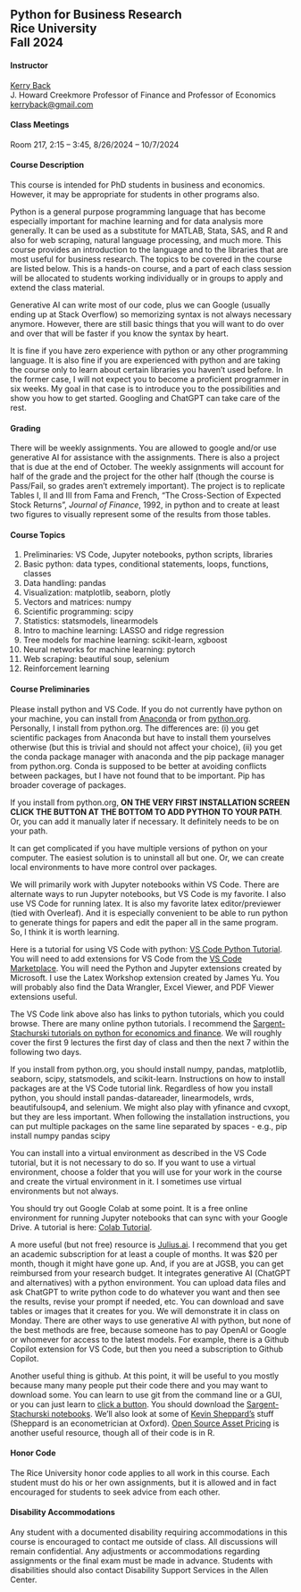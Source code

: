## Python for Business Research<br>Rice University<br>Fall 2024

#### Instructor

[Kerry Back](http://kerryback.com)
<br>
J. Howard Creekmore Professor of Finance and Professor of Economics<br>
<a href="mailto:kerryback@gmail.com">kerryback@gmail.com</a>

   
#### Class Meetings

Room 217, 2:15 -- 3:45, 8/26/2024 -- 10/7/2024

#### Course Description   

This course is intended for PhD students in business and economics.  However, it may be appropriate for students in other programs also.

Python is a general purpose programming language that has become especially important for machine learning and for data analysis more generally.  It can be used as a substitute for MATLAB, Stata, SAS, and R and also for web scraping, natural language processing, and much more.  This course provides an introduction to the language and to the 
libraries that are most useful for business research.  The topics to be covered in the course are listed below.  This is a hands-on course, and a part of each class session will be allocated to students working individually or in groups to apply and extend the class material.  

Generative AI can write most of our code, plus we can Google (usually ending up at Stack Overflow) so memorizing syntax is not always necessary anymore.  However, there are still basic things that you will want to do over and over that will be faster if you know the syntax by heart.  

It is fine if you have zero experience with python or any other programming language.  It is also fine if you are experienced with python and are taking the course only to learn about certain libraries you haven't used before.  In the former case, I will not expect you to become a proficient programmer in six weeks.  My goal in that case is to introduce you to the possibilities and show you how to get started.  Googling and ChatGPT can take care of the rest.

#### Grading

There will be weekly assignments.  You are allowed to google and/or use generative AI for assistance with the assignments.  There is also a project that is due at the end of October.  The weekly assignments will account for half of the grade and the project for the other half (though the course is Pass/Fail, so grades aren't extremely important).  The project is to replicate Tables I, II and III from Fama and French, "The Cross-Section of Expected Stock Returns", *Journal of Finance*, 1992, in python and to create at least two figures to visually represent some of the results from those tables.

#### Course Topics

1. Preliminaries: VS Code, Jupyter notebooks, python scripts, libraries
2. Basic python: data types, conditional statements, loops, functions, classes
3. Data handling: pandas
4. Visualization: matplotlib, seaborn, plotly
5. Vectors and matrices: numpy
6. Scientific programming: scipy
7. Statistics: statsmodels, linearmodels
8. Intro to machine learning: LASSO and ridge regression
9. Tree models for machine learning: scikit-learn, xgboost
10. Neural networks for machine learning: pytorch
11. Web scraping: beautiful soup, selenium
12. Reinforcement learning

#### Course Preliminaries

Please install python and VS Code. If you do not currently have python on your machine, you can install from [Anaconda](https://www.anaconda.com/download) or from [python.org](https://www.python.org/).  Personally, I install from python.org.  The differences are: (i) you get scientific packages from Anaconda but have to install them yourselves otherwise (but this is trivial and should not affect your choice), (ii) you get the conda package manager with anaconda and the pip package manager from python.org.  Conda is supposed to be better at avoiding conflicts between packages, but I have not found that to be important.  Pip has broader coverage of packages.  

If you install from python.org, **ON THE VERY FIRST INSTALLATION SCREEN CLICK THE BUTTON AT THE BOTTOM TO ADD PYTHON TO YOUR PATH**.  Or, you can add it manually later if necessary.  It definitely needs to be on your path.

It can get complicated if you have multiple versions of python on your computer.  The easiest solution is to uninstall all but one.  Or, we can create local environments to have more control over packages.

We will primarily work with Jupyter notebooks within VS Code.  There are alternate ways to run Jupyter notebooks, but VS Code is my favorite.  I also use VS Code for running latex.  It is also my favorite latex editor/previewer (tied with Overleaf).  And it is especially convenient to be able to run python to generate things for papers and edit the paper all in the same program.  So, I think it is worth learning.

Here is a tutorial for using VS Code with python: [VS Code Python Tutorial](https://code.visualstudio.com/docs/python/python-tutorial).
You will need to add extensions for VS Code from the [VS Code Marketplace](https://marketplace.visualstudio.com/vscode).  You will need the Python and Jupyter extensions created by Microsoft.  I use the Latex Workshop extension created by James Yu.  You will probably also find the Data Wrangler, Excel Viewer, and PDF Viewer extensions useful.

The VS Code link above also has links to python tutorials, which you could browse.  There are many online python tutorials.  I recommend the [Sargent-Stachurski tutorials on python for economics and finance](https://python-programming.quantecon.org/intro.html).  We will roughly cover the first 9 lectures the first day of class and then the next 7 within the following two days.

If you install from python.org, you should install numpy, pandas, matplotlib, seaborn, scipy, statsmodels, and scikit-learn.  Instructions on how to install packages are at the VS Code tutorial link.  Regardless of how you install python, you should install pandas-datareader, linearmodels, wrds, beautifulsoup4, and selenium.  We might also play with yfinance and cvxopt, but they are less important.  When following the installation instructions, you can put multiple packages on the same line separated by spaces - e.g., pip install numpy pandas scipy

You can install into a virtual environment as described in the VS Code tutorial, but it is not necessary to do so.  If you want to use a virtual environment, choose a folder that you will use for your work in the course and create the virtual environment in it.  I sometimes use virtual environments but not always.

You should try out Google Colab at some point.  It is a free online environment for running Jupyter notebooks that can sync with your Google Drive.  A tutorial is here: [Colab Tutorial](https://colab.research.google.com/drive/16pBJQePbqkz3QFV54L4NIkOn1kwpuRrj).

A more useful (but not free) resource is [Julius.ai](https://julius.ai/).  I recommend that you get an academic subscription for at least a couple of months.  It was $20 per month, though it might have gone up.  And, if you are at JGSB, you can get reimbursed from your research budget.  It integrates generative AI (ChatGPT and alternatives) with a python environment.  You can upload data files and ask ChatGPT to write python code to do whatever you want and then see the results, revise your prompt if needed, etc.  You can download and save tables or images that it creates for you.  We will demonstrate it in class on Monday.  There are other ways to use generative AI with python, but none of the best methods are free, because someone has to pay OpenAI or Google or whomever for access to the latest models.  For example, there is a Github Copilot extension for VS Code, but then you need a subscription to Github Copilot.

Another useful thing is github.  At this point, it will be useful to you mostly because many many  people put their code there and you may want to download some.  You can learn to use git from the command line or a GUI, or you can just learn to [click a button](https://stackoverflow.com/questions/6466945/fastest-way-to-download-a-github-repository).  You should download the [Sargent-Stachurski notebooks](https://github.com/QuantEcon/QuantEcon.py).  We'll also look at some of [Kevin Sheppard's](https://github.com/bashtage) stuff (Sheppard is an econometrician at Oxford).  [Open Source Asset Pricing](https://github.com/OpenSourceAP/CrossSection/) is another useful resource, though all of their code is in R.

#### Honor Code

The Rice University honor code applies to all work in this course.  Each student must do his or her own assignments, but it is allowed and in fact encouraged for students to seek advice from each other. 

#### Disability Accommodations

Any student with a documented disability requiring accommodations in this course is encouraged to
contact me outside of class. All discussions will remain confidential. Any adjustments or accommodations
regarding assignments or the final exam must be made in advance. Students with disabilities
should also contact Disability Support Services in the Allen Center.




